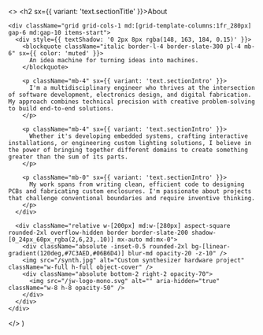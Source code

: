   <>
    <h2 sx={{ variant: 'text.sectionTitle' }}>About</h2>

    <div className="grid grid-cols-1 md:[grid-template-columns:1fr_280px] gap-6 md:gap-10 items-start">
      <div style={{ textShadow: '0 2px 8px rgba(148, 163, 184, 0.15)' }}>
        <blockquote className="italic border-l-4 border-slate-300 pl-4 mb-6" sx={{ color: 'muted' }}>
          An idea machine for turning ideas into machines.
        </blockquote>

        <p className="mb-4" sx={{ variant: 'text.sectionIntro' }}>
          I'm a multidisciplinary engineer who thrives at the intersection of software development, electronics design, and digital fabrication. My approach combines technical precision with creative problem-solving to build end-to-end solutions.
        </p>

        <p className="mb-4" sx={{ variant: 'text.sectionIntro' }}>
          Whether it's developing embedded systems, crafting interactive installations, or engineering custom lighting solutions, I believe in the power of bringing together different domains to create something greater than the sum of its parts.
        </p>

        <p className="mb-0" sx={{ variant: 'text.sectionIntro' }}>
          My work spans from writing clean, efficient code to designing PCBs and fabricating custom enclosures. I'm passionate about projects that challenge conventional boundaries and require inventive thinking.
        </p>
      </div>

      <div className="relative w-[200px] md:w-[280px] aspect-square rounded-2xl overflow-hidden border border-slate-200 shadow-[0_24px_60px_rgba(2,6,23,.10)] mx-auto md:mx-0">
        <div className="absolute -inset-0.5 rounded-2xl bg-[linear-gradient(120deg,#7C3AED,#06B6D4)] blur-md opacity-20 -z-10" />
        <img src="/synth.jpg" alt="Custom synthesizer hardware project" className="w-full h-full object-cover" />
        <div className="absolute bottom-2 right-2 opacity-70">
          <img src="/jw-logo-mono.svg" alt="" aria-hidden="true" className="w-8 h-8 opacity-50" />
        </div>
      </div>
    </div>
  </>
)
